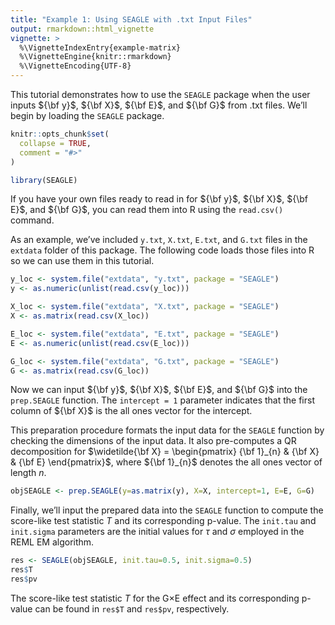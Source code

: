 ```yaml
---
title: "Example 1: Using SEAGLE with .txt Input Files"
output: rmarkdown::html_vignette
vignette: >
  %\VignetteIndexEntry{example-matrix}
  %\VignetteEngine{knitr::rmarkdown}
  %\VignetteEncoding{UTF-8}
---
```


This tutorial demonstrates how to use the `SEAGLE` package when the user inputs ${\bf y}$, ${\bf X}$, ${\bf E}$, and ${\bf G}$ from .txt files.  We'll begin by loading the `SEAGLE` package.

```r
knitr::opts_chunk$set(
  collapse = TRUE,
  comment = "#>"
)
```

```r
library(SEAGLE)
```

If you have your own files ready to read in for ${\bf y}$, ${\bf X}$, ${\bf E}$, and ${\bf G}$, you can read them into R using the `read.csv()` command.

As an example, we've included `y.txt`, `X.txt`, `E.txt`, and `G.txt` files in the `extdata` folder of this package.  The following code loads those files into R so we can use them in this tutorial.

```r
y_loc <- system.file("extdata", "y.txt", package = "SEAGLE")
y <- as.numeric(unlist(read.csv(y_loc)))

X_loc <- system.file("extdata", "X.txt", package = "SEAGLE")
X <- as.matrix(read.csv(X_loc))

E_loc <- system.file("extdata", "E.txt", package = "SEAGLE")
E <- as.numeric(unlist(read.csv(E_loc)))

G_loc <- system.file("extdata", "G.txt", package = "SEAGLE")
G <- as.matrix(read.csv(G_loc))
```

Now we can input ${\bf y}$, ${\bf X}$, ${\bf E}$, and ${\bf G}$ into the `prep.SEAGLE` function.  The `intercept = 1` parameter indicates that the first column of ${\bf X}$ is the all ones vector for the intercept.

This preparation procedure formats the input data for the `SEAGLE` function by checking the dimensions of the input data.  It also pre-computes a QR decomposition for $\widetilde{\bf X} = \begin{pmatrix} {\bf 1}_{n} & {\bf X} & {\bf E} \end{pmatrix}$, where ${\bf 1}_{n}$ denotes the all ones vector of length $n$.

```r
objSEAGLE <- prep.SEAGLE(y=as.matrix(y), X=X, intercept=1, E=E, G=G)
```

Finally, we'll input the prepared data into the `SEAGLE` function to compute the score-like test statistic $T$ and its corresponding p-value.  The `init.tau` and `init.sigma` parameters are the initial values for $\tau$ and $\sigma$ employed in the REML EM algorithm.

```r
res <- SEAGLE(objSEAGLE, init.tau=0.5, init.sigma=0.5)
res$T
res$pv
```

The score-like test statistic $T$ for the G$\times$E effect and its corresponding p-value can be found in `res$T` and `res$pv`, respectively.

